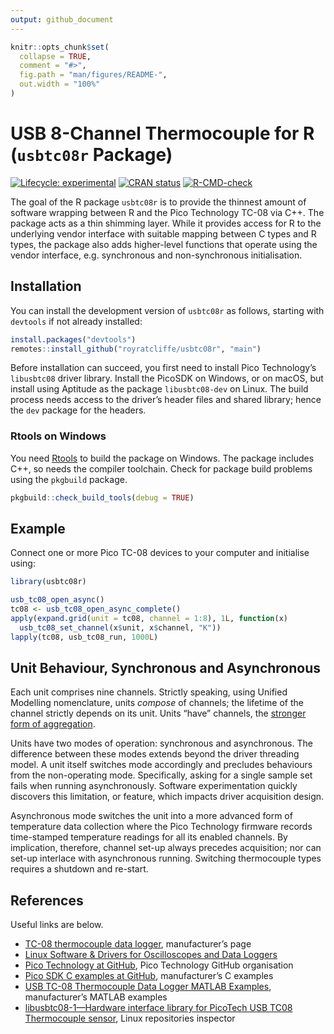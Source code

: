 ```yaml
---
output: github_document
---
```


<!-- README.md is generated from README.Rmd. Please edit that file -->

```r
knitr::opts_chunk$set(
  collapse = TRUE,
  comment = "#>",
  fig.path = "man/figures/README-",
  out.width = "100%"
)
```

# USB 8-Channel Thermocouple for R (`usbtc08r` Package)

<!-- badges: start -->
[![Lifecycle: experimental](https://img.shields.io/badge/lifecycle-experimental-orange.svg)](https://lifecycle.r-lib.org/articles/stages.html#experimental)
[![CRAN status](https://www.r-pkg.org/badges/version/usbtc08r)](https://CRAN.R-project.org/package=usbtc08r)
[![R-CMD-check](https://github.com/royratcliffe/usbtc08r/actions/workflows/R-CMD-check.yaml/badge.svg)](https://github.com/royratcliffe/usbtc08r/actions/workflows/R-CMD-check.yaml)
<!-- badges: end -->

The goal of the R package `usbtc08r` is to provide the thinnest amount of software wrapping between R and the Pico Technology TC-08 via C++. The package acts as a thin shimming layer. While it provides access for R to the underlying vendor interface with suitable mapping between C types and R types, the package also adds higher-level functions that operate using the vendor interface, e.g. synchronous and non-synchronous initialisation.

## Installation

You can install the development version of `usbtc08r` as follows, starting with `devtools` if not already installed:

``` r
install.packages("devtools")
remotes::install_github("royratcliffe/usbtc08r", "main")
```

Before installation can succeed, you first need to install Pico Technology's `libusbtc08` driver library. Install the PicoSDK on Windows, or on macOS, but install using Aptitude as the package `libusbtc08-dev` on Linux. The build process needs access to the driver's header files and shared library; hence the `dev` package for the headers.

### Rtools on Windows

You need [Rtools](https://cran.r-project.org/bin/windows/Rtools/) to build the package on Windows. The package includes C++, so needs the compiler toolchain. Check for package build problems using the `pkgbuild` package.
```r
pkgbuild::check_build_tools(debug = TRUE)
```

## Example

Connect one or more Pico TC-08 devices to your computer and initialise using:

```r
library(usbtc08r)

usb_tc08_open_async()
tc08 <- usb_tc08_open_async_complete()
apply(expand.grid(unit = tc08, channel = 1:8), 1L, function(x)
  usb_tc08_set_channel(x$unit, x$channel, "K"))
lapply(tc08, usb_tc08_run, 1000L)
```

## Unit Behaviour, Synchronous and Asynchronous

Each unit comprises nine channels. Strictly speaking, using Unified Modelling nomenclature, units _compose_ of channels; the lifetime of the channel strictly depends on its unit. Units "have" channels, the [stronger form of aggregation](https://www.uml-diagrams.org/composition.html).

Units have two modes of operation: synchronous and asynchronous. The difference between these modes extends beyond the driver threading model. A unit itself switches mode accordingly and precludes behaviours from the non-operating mode. Specifically, asking for a single sample set fails when running asynchronously. Software experimentation quickly discovers this limitation, or feature, which impacts driver acquisition design.

Asynchronous mode switches the unit into a more advanced form of temperature data collection where the Pico Technology firmware records time-stamped temperature readings for all its enabled channels. By implication, therefore, channel set-up always precedes acquisition; nor can set-up interlace with asynchronous running. Switching thermocouple types requires a shutdown and re-start.

## References

Useful links are below.

* [TC-08 thermocouple data logger](https://www.picotech.com/data-logger/tc-08/thermocouple-data-logger), manufacturer's page
* [Linux Software & Drivers for Oscilloscopes and Data Loggers](https://www.picotech.com/downloads/linux)
* [Pico Technology at GitHub](https://github.com/picotech), Pico Technology GitHub organisation
* [Pico SDK C examples at GitHub](https://github.com/picotech/picosdk-c-examples/tree/master/usbtc08), manufacturer's C examples
* [USB TC-08 Thermocouple Data Logger MATLAB Examples](https://github.com/picotech/picosdk-usbtc08-matlab-examples), manufacturer's MATLAB examples
* [libusbtc08-1&mdash;Hardware interface library for PicoTech USB TC08 Thermocouple sensor](https://reposcope.com/package/libusbtc08-1), Linux repositories inspector

